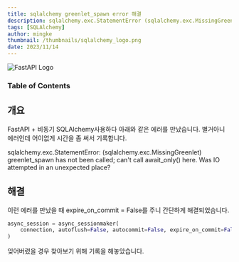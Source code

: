 ```yaml
---
title: sqlalchemy greenlet_spawn error 해결
description: sqlalchemy.exc.StatementError (sqlalchemy.exc.MissingGreenlet) greenlet_spawn has not been called
tags: [SQLAlchemy]
author: mingke
thumbnail: /thumbnails/sqlalchemy_logo.png
date: 2023/11/14
---
```


<Image src="/thumbnails/sqlalchemy_logo.png" alt="FastAPI Logo" />

### Table of Contents

## 개요

FastAPI + 비동기 SQLAlchemy사용하다 아래와 같은 에러를 만났습니다. 별거아니 에러인데 어이없게 시간을 좀 써서 기록합니다.

<Callout emoji="💡">
sqlalchemy.exc.StatementError: (sqlalchemy.exc.MissingGreenlet) greenlet_spawn has not been called; can't call await_only() here. Was IO attempted in an unexpected place?

</Callout>

## 해결

이런 에러를 만났을 때 expire_on_commit = False를 주니 간단하게 해결되었습니다.

```python
async_session = async_sessionmaker(
    connection, autoflush=False, autocommit=False, expire_on_commit=False
)
```

잊어버렸을 경우 찾아보기 위해 기록을 해놓았습니다.

